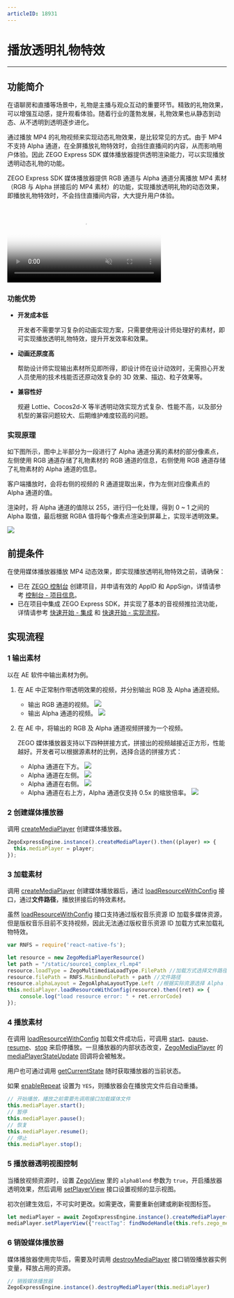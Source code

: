 ```yaml
---
articleID: 18931
---
```

# 播放透明礼物特效

- - -

## 功能简介

在语聊房和直播等场景中，礼物是主播与观众互动的重要环节。精致的礼物效果，可以增强互动感，提升观看体验。随着行业的蓬勃发展，礼物效果也从静态到动态、从不透明到透明逐步进化。

通过播放 MP4 的礼物视频来实现动态礼物效果，是比较常见的方式。由于 MP4 不支持 Alpha 通道，在全屏播放礼物特效时，会挡住直播间的内容，从而影响用户体验。因此 ZEGO Express SDK 媒体播放器提供透明渲染能力，可以实现播放透明动态礼物的功能。

ZEGO Express SDK 媒体播放器提供 RGB 通道与 Alpha 通道分离播放 MP4 素材（RGB 与 Alpha 拼接后的 MP4 素材）的功能，实现播放透明礼物的动态效果，即播放礼物特效时，不会挡住直播间内容，大大提升用户体验。

<video poster="https://doc-media.zego.im/sdk-doc/Pics/Express/gift_special_effects.png" src="https://doc-media.zego.im/sdk-doc/doc/video/Express_Video_SDK/gift_special_effects.mp4" width="70%" muted="true" loop="true" autoplay="autoplay" preload="auto" nocontrols></video>

### 功能优势

- **开发成本低**

    开发者不需要学习复杂的动画实现方案，只需要使用设计师处理好的素材，即可实现播放透明礼物特效，提升开发效率和效果。

- **动画还原度高**

    帮助设计师实现输出素材所见即所得，即设计师在设计动效时，无需担心开发人员使用的技术栈能否还原动效复杂的 3D 效果、描边、粒子效果等。

- **兼容性好**

    规避 Lottie、Cocos2d-X 等半透明动效实现方式复杂、性能不高，以及部分机型的兼容问题较大、后期维护难度较高的问题。

### 实现原理

如下图所示，图中上半部分为一段进行了 Alpha 通道分离的素材的部分像素点，左侧使用 RGB 通道存储了礼物素材的 RGB 通道的信息，右侧使用 RGB 通道存储了礼物素材的 Alpha 通道的信息。

客户端播放时，会将右侧的视频的 R 通道提取出来，作为左侧对应像素点的 Alpha 通道的值。

渲染时，将 Alpha 通道的值除以 255，进行归一化处理，得到 0 ~ 1 之间的 Alpha 取值，最后根据 RGBA 值将每个像素点渲染到屏幕上，实现半透明效果。

<Frame width="512" height="auto" caption=""><img src="https://doc-media.zego.im/sdk-doc/Pics/Express/RGBtoRGBA.jpeg" /></Frame>

## 前提条件

在使用媒体播放器播放 MP4 动态效果，即实现播放透明礼物特效之前，请确保：

- 已在 [ZEGO 控制台](https://console.zego.im) 创建项目，并申请有效的 AppID 和 AppSign，详情请参考 [控制台 - 项目信息](/console/project-info)。
- 已在项目中集成 ZEGO Express SDK，并实现了基本的音视频推拉流功能，详情请参考 [快速开始 - 集成](!Integration/SDK_Integration) 和 [快速开始 - 实现流程](!Integration/Solution_Implementation)。




## 实现流程

### 1 输出素材

以在 AE 软件中输出素材为例。

1. 在 AE 中正常制作带透明效果的视频，并分别输出 RGB 及 Alpha 通道视频。
    - 输出 RGB 通道的视频。
        <Frame width="512" height="auto" caption=""><img src="https://doc-media.zego.im/sdk-doc/Pics/Express/output_RGB.jpeg" /></Frame>
    - 输出 Alpha 通道的视频。
        <Frame width="512" height="auto" caption=""><img src="https://doc-media.zego.im/sdk-doc/Pics/Express/output_Alpha.jpeg" /></Frame>


2. 在 AE 中，将输出的 RGB 及 Alpha 通道视频拼接为一个视频。

    ZEGO 媒体播放器支持以下四种拼接方式，拼接出的视频越接近正方形，性能越好。开发者可以根据源素材的比例，选择合适的拼接方式：
    - Alpha 通道在下方。
        <Frame width="512" height="auto" caption=""><img src="https://doc-media.zego.im/sdk-doc/Pics/Express/RGB_up_Alpha.jpeg" /></Frame>
    - Alpha 通道在左侧。
        <Frame width="512" height="auto" caption=""><img src="https://doc-media.zego.im/sdk-doc/Pics/Express/Alpha_RGB.jpeg" /></Frame>
    - Alpha 通道在右侧。
        <Frame width="512" height="auto" caption=""><img src="https://doc-media.zego.im/sdk-doc/Pics/Express/RGB_Alpha.jpeg" /></Frame>
    - Alpha 通道在右上方，Alpha 通道仅支持 0.5x 的缩放倍率。
        <Frame width="512" height="auto" caption=""><img src="https://doc-media.zego.im/sdk-doc/Pics/Express/RGB_Alpharighttop.jpeg" /></Frame>


### 2 创建媒体播放器

调用 [createMediaPlayer](https://doc-zh.zego.im/unique-api/express-video-sdkhttps://doc-zh.zego.im/article/javascript_react-native/classes/_zegoexpressengine_.zegoexpressengine.html#createmediaplayer) 创建媒体播放器。

```javascript
ZegoExpressEngine.instance().createMediaPlayer().then((player) => {
  this.mediaPlayer = player;
});
```

### 3 加载素材

调用 [createMediaPlayer](https://doc-zh.zego.im/unique-api/express-video-sdkhttps://doc-zh.zego.im/article/javascript_react-native/classes/_zegoexpressengine_.zegoexpressengine.html#createmediaplayer) 创建媒体播放器后，通过 [loadResourceWithConfig](https://doc-zh.zego.im/unique-api/express-video-sdkhttps://doc-zh.zego.im/article/javascript_react-native/classes/_zegoexpressdefines_.zegomediaplayer.html#loadresourcewithconfig) 接口，通过**文件路径**，播放拼接后的特效素材。

<Warning title="注意">


虽然 [loadResourceWithConfig](https://doc-zh.zego.im/unique-api/express-video-sdkhttps://doc-zh.zego.im/article/javascript_react-native/classes/_zegoexpressdefines_.zegomediaplayer.html#loadresourcewithconfig) 接口支持通过版权音乐资源 ID 加载多媒体资源，但是版权音乐目前不支持视频，因此无法通过版权音乐资源 ID 加载方式来加载礼物特效。

</Warning>



```javascript
var RNFS = require('react-native-fs');

let resource = new ZegoMediaPlayerResource()
let path = "/static/source1_complex_rl.mp4"
resource.loadType = ZegoMultimediaLoadType.FilePath //加载方式选择文件路径加载
resource.filePath = RNFS.MainBundlePath + path //文件路径
resource.alphaLayout = ZegoAlphaLayoutType.Left //根据实际资源选择 Alpha 通道布局
this.mediaPlayer.loadResourceWithConfig(resource).then((ret) => {
    console.log("load resource error: " + ret.errorCode)
});
```

### 4 播放素材

在调用 [loadResourceWithConfig](https://doc-zh.zego.im/unique-api/express-video-sdkhttps://doc-zh.zego.im/article/javascript_react-native/classes/_zegoexpressdefines_.zegomediaplayer.html#loadresourcewithconfig) 加载文件成功后，可调用 [start](https://doc-zh.zego.im/unique-api/express-video-sdkhttps://doc-zh.zego.im/article/javascript_react-native/classes/_zegoexpressdefines_.zegomediaplayer.html#start)、[pause](https://doc-zh.zego.im/unique-api/express-video-sdkhttps://doc-zh.zego.im/article/javascript_react-native/classes/_zegoexpressdefines_.zegomediaplayer.html#pause)、[resume](https://doc-zh.zego.im/unique-api/express-video-sdkhttps://doc-zh.zego.im/article/javascript_react-native/classes/_zegoexpressdefines_.zegomediaplayer.html#resume)、[stop](https://doc-zh.zego.im/unique-api/express-video-sdkhttps://doc-zh.zego.im/article/javascript_react-native/classes/_zegoexpressdefines_.zegomediaplayer.html#stop) 来启停播放。一旦播放器的内部状态改变，[ZegoMediaPlayer](https://doc-zh.zego.im/unique-api/express-video-sdkhttps://doc-zh.zego.im/article/javascript_react-native/classes/_zegoexpressdefines_.zegomediaplayer.html) 的 [mediaPlayerStateUpdate](https://doc-zh.zego.im/unique-api/express-video-sdkhttps://doc-zh.zego.im/article/javascript_react-native/interfaces/_zegoexpresseventhandler_.zegomediaplayerlistener.html#mediaplayerstateupdate) 回调将会被触发。

用户也可通过调用 [getCurrentState](https://doc-zh.zego.im/unique-api/express-video-sdkhttps://doc-zh.zego.im/article/javascript_react-native/classes/_zegoexpressdefines_.zegomediaplayer.html#getcurrentstate) 随时获取播放器的当前状态。

如果 [enableRepeat](https://doc-zh.zego.im/unique-api/express-video-sdkhttps://doc-zh.zego.im/article/javascript_react-native/classes/_zegoexpressdefines_.zegomediaplayer.html#enablerepeat) 设置为 `YES`，则播放器会在播放完文件后自动重播。

```javascript
// 开始播放，播放之前需要先调用接口加载媒体文件
this.mediaPlayer.start();
// 暂停
this.mediaPlayer.pause();
// 恢复
this.mediaPlayer.resume();
// 停止
this.mediaPlayer.stop();
```

### 5 播放器透明视图控制

当播放视频资源时，设置 [ZegoView](https://doc-zh.zego.im/unique-api/express-video-sdkhttps://doc-zh.zego.im/article/javascript_react-native/modules/_index_.html#zegoview) 里的 `alphaBlend` 参数为 `true`，开启播放器透明效果，然后调用 [setPlayerView](https://doc-zh.zego.im/unique-api/express-video-sdkhttps://doc-zh.zego.im/article/javascript_react-native/classes/_zegoexpressdefines_.zegomediaplayer.html#setplayerview) 接口设置视频的显示视图。

<Warning title="注意">


初次创建生效后，不可实时更改。如需更改，需要重新创建或刷新视图标签。

</Warning>



```javascript
let mediaPlayer = await ZegoExpressEngine.instance().createMediaPlayer();
mediaPlayer.setPlayerView({"reactTag": findNodeHandle(this.refs.zego_media_view), "viewMode": 0, "backgroundColor": 0, alphaBlend: true});
```

### 6 销毁媒体播放器

媒体播放器使用完毕后，需要及时调用 [destroyMediaPlayer](https://doc-zh.zego.im/unique-api/express-video-sdkhttps://doc-zh.zego.im/article/javascript_react-native/classes/_zegoexpressengine_.zegoexpressengine.html#destroymediaplayer) 接口销毁播放器实例变量，释放占用的资源。

```javascript
// 销毁媒体播放器
ZegoExpressEngine.instance().destroyMediaPlayer(this.mediaPlayer)
```
